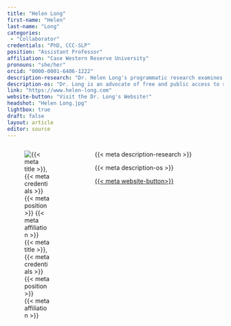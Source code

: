```yaml
---
title: "Helen Long"
first-name: "Helen"
last-name: "Long"
categories:
 - "Collaborator"
credentials: "PhD, CCC-SLP"
position: "Assistant Professor"
affiliation: "Case Western Reserve University"
pronouns: "she/her"
orcid: "0000-0001-6406-1222"
description-research: "Dr. Helen Long's programmatic research examines early communication development in children with cerebral palsy to advance early identification and intervention of speech, language and communication impairments in this population."
description-os: "Dr. Long is an advocate of free and public access to scientific manuscripts for clinicians and scientists, and is dedicated to advancing knowledge on how to share and access research."
link: "https://www.helen-long.com"
website-button: "Visit the Dr. Long's Website!"
headshot: "Helen Long.jpg"
lightbox: true
draft: false
layout: article
editor: source
---
```


:::::: columns
::: {.column width="30%"}
![{{< meta title >}}, {{< meta credentials >}}<br>{{< meta position >}}<br>{{< meta affiliation >}}]({{< meta headshot >}})
:::

::: {.column width="5%"}
:::

::: {.column width="65%"}
{{< meta description-research >}}

{{< meta description-os >}}

[{{< meta website-button>}}]({{< meta link >}}){.btn .btn-outline-primary .btn role="button" data-toggle="button"}\
\
:::
::::::

